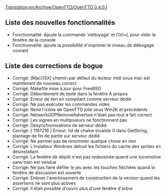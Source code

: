 [[Translation:en/Archive/OpenTTD/OpenTTD 0.4.0.1]]


{{fr/Livraison|prec=en/Archive/OpenTTD/OpenTTD 0.4.0|suiv=en/Archive/OpenTTD/OpenTTD 0.4.5|date=21/05/2005}}

==Liste des nouvelles fonctionnalités==
*Fonctionnalité: Ajoute la commande 'nettoyage' et Ctrl+L pour vider la fenêtre de la console
*Fonctionnalité: ajoute la possibilité d'imprimer le niveau de débogage courant

==Liste des corrections de bogue==
*Corrigé: [MacOSX] chemin par défaut du lecteur midi sous mac est maintenant de nouveau correct
*Corrigé: Makefile mise à jour pour FreeBSD
*Corrigé: Débordement de texte dans la fenêtre À propos
*Corrigé: Erreur de lien en compilant comme serveur dédié
*Corrigé: Ne pas exécuter les commandes vides
*Corrigé: Rend l'icône de OpenTTD jolie sous Win2K et précédents
*Corrigé: NetworkUDPRemoveAdvertise n'était pas tout à fait correct
*Corrigé: Les signes en multijoueurs ne fonctionnent pas
*Corrigé: Désynchronisations de serveur dédié
*Corrigé: [ 1197216 ] Erreur: !id de chaîne invalide 0 dans GetString, plantage de fin de partie sur serveur dédié
*Corrigé: Ne permet pas de renommer quelque chose en rien
*Corrigé: L'installeur Windows détruit les fichiers du cache des sprites en désinstallant
*Corrigé: La fenêtre de dépôt n'est pas redessinée quand une locomotive sans train est vendue
*Corrigé: Ne pas faire défiler le jeu avec les touches fléchées quand la fenêtre de discussion est ouverte
*Corrigé: Enlever l'avertissement de construction de la version quand les assertions ne sont plus actives
*Corrigé: Il était possible d'ouvrir plus d'une fenêtre d'arbre
